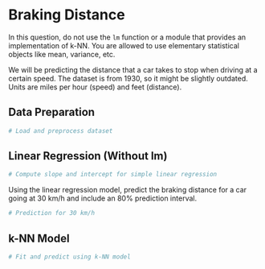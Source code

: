 

# Braking Distance

In this question, do not use the `lm` function or a module that provides an implementation of k-NN. You are allowed to use elementary statistical objects like mean, variance, etc.

We will be predicting the distance that a car takes to stop when driving at a certain speed. The dataset is from 1930, so it might be slightly outdated. Units are miles per hour (speed) and feet (distance).

## Data Preparation

```r
# Load and preprocess dataset
```

## Linear Regression (Without lm)

```r
# Compute slope and intercept for simple linear regression
```

Using the linear regression model, predict the braking distance for a car going at 30 km/h and include an 80% prediction interval.

```r
# Prediction for 30 km/h
```

## k-NN Model

```r
# Fit and predict using k-NN model
```